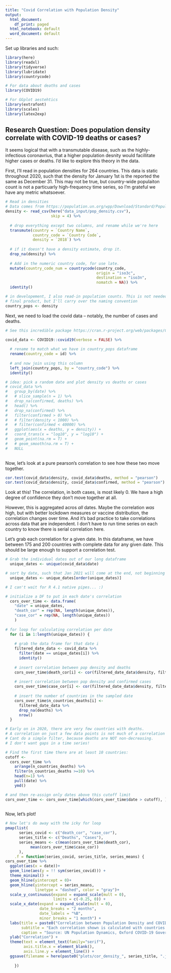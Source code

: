```yaml
---
title: "Covid Correlation with Population Density"
output:
  html_document:
    df_print: paged
  html_notebook: default
  word_document: default
---
```


Set up libraries and such:
```r
library(here)
library(readxl)
library(tidyverse)
library(lubridate)
library(countrycode)

# For data about deaths and cases
library(COVID19)

# For GGplot aestehtics
library(extrafont)
library(scales)
library(latex2exp)
```

## Research Question: Does population density correlate with COVID-19 deaths or cases?

It seems logical that with a transmutable disease, such as the highly-infectious coronavrius, that a higher population desnity would facillitate higher cases or deaths. I'd like to explore this theory in the data. 

First, I'll read in population densities for 264 countries. This data is static throughout 2020, such that the density for January 1st is the reported the same as December 31. This may not be true, but country-wide populaiton count is not a particuarly high-frequency time series, so I'm grateful we have any metric whatsoever. 

```r
# Read in densities
# Data comes from https://population.un.org/wpp/Download/Standard/Population/ 
density <- read_csv(here("data_input/pop_density.csv"),
                    skip = 4) %>% 
  
  # drop everything except two columns, and rename while we're here
  transmute(country = `Country Name`,
            country_code = `Country Code`,
            density = `2018`) %>%
  
  # if it doesn't have a density estimate, drop it. 
  drop_na(density) %>% 
  
  # Add in the numeric country code, for use late.
  mutate(country_code_num = countrycode(country_code, 
                                        origin = "iso3c", 
                                        destination = "iso3n",
                                        nomatch = NA)) %>% 
  identity()

# in developement, I also read-in population counts. This is not needed in the
# final product, but I'll carry over the naming convention
country_pops <- density
```


Next, we need to load the covid data -- notably, the number of cases and deaths.

```r
# See this incredible package https://cran.r-project.org/web/packages/COVID19/index.html

covid_data <- COVID19::covid19(verbose = FALSE) %>% 
  
  # rename to match what we have in country_pops dataframe
  rename(country_code = id) %>% 
  
  # and now join using this column
  left_join(country_pops, by = "country_code") %>% 
  identity()

# idea: pick a random date and plot density vs deaths or cases
# covid_data %>% 
#   group_by(date) %>% 
#   # slice_sample(n = 1) %>% 
#   drop_na(confirmed, deaths) %>% 
#   head() %>% 
#   drop_na(confirmed) %>% 
#   filter(confirmed > 0) %>%
#   # filter(density < 1000) %>% 
#   # filter(confirmed < 40000) %>% 
#   ggplot(aes(x = deaths, y = density)) +
#   coord_trans(x = "log10", y = "log10") +
#   geom_point(na.rm = T) +
#   # geom_smooth(na.rm = T) +
#   NULL
    
```

Now, let's look at a pure pearson's correlation to see how these two move together. 
```r
cor.test(covid_data$density, covid_data$deaths, method = "pearson")
cor.test(covid_data$density, covid_data$confirmed, method = "pearson")
```
Look at this! The correlation, in both cases, is most likely 0. We have a high degree of confidence they don't move together at all. 

However, this is aggregated acros *all* dates. Maybe the correlation *was* high, but with better lockdown measures or vaccine distribution, the correlation changes over time. And it's bad practice to take correlations across data that are independent. I don't have to run time series on each country to know there is serial correlation here.

Let's grab each correlation for a given date. In this dataframe, we have between 175 and 200 countries with complete data for any given date. This should be large enough to support a correlation test. 
```r

# Grab the individual dates out of our long dataframe
  unique_dates <- unique(covid_data$date)

# sort by date, such that Jan 2021 will come at the end, not beginning
  unique_dates <- unique_dates[order(unique_dates)]

# I can't wait for R 4.1 native pipes... :)

# initialize a DF to put in each date's correlation
  cors_over_time <- data.frame(
    "date" = unique_dates,
    "death_cor" = rep(NA, length(unique_dates)),
    "case_cor" = rep(NA, length(unique_dates))
    )
  
# for loop for calculating correlation per date
  for (i in 1:length(unique_dates)) {
    
    # grab the data frame for that date i
    filtered_date_data <- covid_data %>% 
      filter(date == unique_dates[i]) %>% 
      identity()
    
    # insert correlation between pop density and deaths
    cors_over_time$death_cor[i] <- cor(filtered_date_data$density, filtered_date_data$deaths, use = "complete.obs")
    
    # insert correlation between pop density and confirmed cases
    cors_over_time$case_cor[i] <- cor(filtered_date_data$density, filtered_date_data$confirmed, use = "complete.obs")
    
    # insert the number of countries in the sampled date
    cors_over_time$n_countries_deaths[i] <- 
      filtered_date_data %>% 
      drop_na(deaths) %>% 
      nrow()
  }

# Early on in 2020, there are very few countries with deaths.
# A correlation on just a few data points is not much of a correlation at all, so I will filter these out. 
# Cant do a simple filter, because deaths are NOT non-decreasing. 
# I don't want gaps in a time series!

# Find the first time there are at least 10 countries:
cutoff <- 
  cors_over_time %>% 
    arrange(n_countries_deaths) %>% 
    filter(n_countries_deaths >=10) %>% 
    head(n=1) %>% 
    pull(date) %>% 
    ymd()

# and then re-assign only dates above this cutoff limit
cors_over_time <- cors_over_time[which(cors_over_time$date > cutoff), ]
  
```


Now, let's plot!
```r
# Now let's do away with the icky for loop
pmap(list(
      series_covid <- c("death_cor", "case_cor"),
      series_title <- c("Deaths", "Cases"),
      series_means <- c(mean(cors_over_time$death_cor),
           mean(cors_over_time$case_cor))
      ),
    .f = function(series_covid, series_title, series_means) { 
cors_over_time %>% 
  ggplot(aes(x = date))+
  geom_line(aes(y = !! sym(series_covid))) + 
  theme_minimal() +
  geom_hline(yintercept = 0)+
  geom_hline(yintercept = series_means,
             linetype = "dashed", color = "gray")+
  scale_y_continuous(expand = expand_scale(mult = 0),
                     limits = c(-0.25, 0)) +
  scale_x_date(expand = expand_scale(mult = 0),
               date_breaks = "2 months",
               date_labels = "%B",
               minor_breaks = "1 month") +
  labs(title = paste0("Correlation between Population Density and COVID ", series_title),
       subtitle = "Each correlation shown is calculated with countries with deaths for that given date.\nThis starts at 10 and increases to, and hovers around, 175 by May 2020.",
       caption = "Source: UN Population Dynamics, Oxford COVID-19 Government Response Tracker. \n Chart: Michael Boerman, https://github.com/michaelboerman") +
  ylab("Correlation") +
  theme(text = element_text(family="serif"),
        axis.title.x = element_blank(),
        axis.line.y = element_line()) +
  ggsave(filename = here(paste0("plots/cor_density_", series_title, ".jpg")))
      
    })
```

